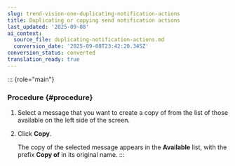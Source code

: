 ```yaml
---
slug: trend-vision-one-duplicating-notification-actions
title: Duplicating or copying send notification actions
last_updated: '2025-09-08'
ai_context:
  source_file: duplicating-notification-actions.md
  conversion_date: '2025-09-08T23:42:20.345Z'
conversion_status: converted
translation_ready: true
---
```


::: {role="main"}
### Procedure {#procedure}

1.  Select a message that you want to create a copy of from the list of those available on the left side of the screen.

2.  Click **Copy**.

    The copy of the selected message appears in the **Available** list, with the prefix **Copy of** in its original name.
:::
